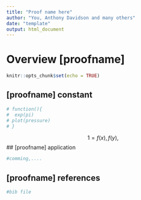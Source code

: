 ```yaml
---
title: "Proof name here"
author: "You, Anthony Davidson and many others"
date: "template"
output: html_document
---
```


# Overview [proofname]

```r
knitr::opts_chunk$set(echo = TRUE)
```

## [proofname] constant

```r

# function(){
#  exp(pi)
# plot(pressure) 
# }

```

$$1 = f(x),f(y), $$
## [proofname] application

```r
#comming,....
```

## [proofname] references

```r
#bib file
```

